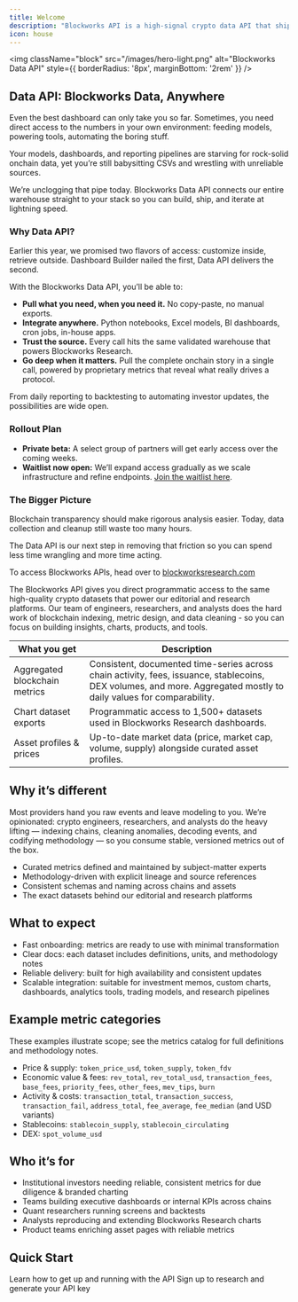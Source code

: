 ```yaml
---
title: Welcome
description: "Blockworks API is a high-signal crypto data API that ships curated, production‑ready metrics and chart datasets."
icon: house
---
```


<img
  className="block"
  src="/images/hero-light.png"
  alt="Blockworks Data API"
  style={{ borderRadius: '8px', marginBottom: '2rem' }}
/>


## Data API: Blockworks Data, Anywhere

Even the best dashboard can only take you so far. Sometimes, you need direct access to the numbers in your own environment: feeding models, powering tools, automating the boring stuff.

Your models, dashboards, and reporting pipelines are starving for rock-solid onchain data, yet you’re still babysitting CSVs and wrestling with unreliable sources.

We’re unclogging that pipe today. Blockworks Data API connects our entire warehouse straight to your stack so you can build, ship, and iterate at lightning speed.

### Why Data API?

Earlier this year, we promised two flavors of access: customize inside, retrieve outside. Dashboard Builder nailed the first, Data API delivers the second.

With the Blockworks Data API, you’ll be able to:

- **Pull what you need, when you need it.** No copy-paste, no manual exports.
- **Integrate anywhere.** Python notebooks, Excel models, BI dashboards, cron jobs, in-house apps.
- **Trust the source.** Every call hits the same validated warehouse that powers Blockworks Research.
- **Go deep when it matters.** Pull the complete onchain story in a single call, powered by proprietary metrics that reveal what really drives a protocol.

From daily reporting to backtesting to automating investor updates, the possibilities are wide open.

### Rollout Plan

- **Private beta:** A select group of partners will get early access over the coming weeks.
- **Waitlist now open:** We’ll expand access gradually as we scale infrastructure and refine endpoints. [Join the waitlist here](https://blockworksco.typeform.com/api-waitlist).

### The Bigger Picture

Blockchain transparency should make rigorous analysis easier. Today, data collection and cleanup still waste too many hours.

The Data API is our next step in removing that friction so you can spend less time wrangling and more time acting.


<Note>To access Blockworks APIs, head over to [blockworksresearch.com](https://www.blockworksresearch.com)</Note>


The Blockworks API gives you direct programmatic access to the same high-quality crypto datasets that power our editorial and research platforms.
Our team of engineers, researchers, and analysts does the hard work of blockchain indexing, metric design, and data cleaning - so you can focus on building insights, charts, products, and tools.

| What you get | Description
| - | - |
| Aggregated blockchain metrics | Consistent, documented time-series across chain activity, fees, issuance, stablecoins, DEX volumes, and more. Aggregated mostly to daily values for comparability.
| Chart dataset exports | Programmatic access to 1,500+ datasets used in Blockworks Research dashboards.
| Asset profiles & prices | Up-to-date market data (price, market cap, volume, supply) alongside curated asset profiles.

## Why it’s different

Most providers hand you raw events and leave modeling to you. We’re opinionated: crypto engineers, researchers, and analysts do the heavy lifting — indexing chains, cleaning anomalies, decoding events, and codifying methodology — so you consume stable, versioned metrics out of the box.

- Curated metrics defined and maintained by subject-matter experts
- Methodology-driven with explicit lineage and source references
- Consistent schemas and naming across chains and assets
- The exact datasets behind our editorial and research platforms

## What to expect

- Fast onboarding: metrics are ready to use with minimal transformation
- Clear docs: each dataset includes definitions, units, and methodology notes
- Reliable delivery: built for high availability and consistent updates
- Scalable integration: suitable for investment memos, custom charts, dashboards, analytics tools, trading models, and research pipelines

## Example metric categories

These examples illustrate scope; see the metrics catalog for full definitions and methodology notes.

- Price & supply: `token_price_usd`, `token_supply`, `token_fdv`
- Economic value & fees: `rev_total`, `rev_total_usd`, `transaction_fees`, `base_fees`, `priority_fees`, `other_fees`, `mev_tips`, `burn`
- Activity & costs: `transaction_total`, `transaction_success`, `transaction_fail`, `address_total`, `fee_average`, `fee_median` (and USD variants)
- Stablecoins: `stablecoin_supply`, `stablecoin_circulating`
- DEX: `spot_volume_usd`


## Who it’s for

- Institutional investors needing reliable, consistent metrics for due diligence & branded charting
- Teams building executive dashboards or internal KPIs across chains
- Quant researchers running screens and backtests
- Analysts reproducing and extending Blockworks Research charts
- Product teams enriching asset pages with reliable metrics


## Quick Start

<CardGroup cols={2}>
  <Card
    title="Getting Started"
    icon="rocket"
    href="/getting-started"
  >
    Learn how to get up and running with the API
  </Card>
  <Card
    title="Get API Key"
    icon="key"
    href="https://app.blockworksresearch.com/settings/api-keys"
  >
    Sign up to research and generate your API key
  </Card>
</CardGroup>